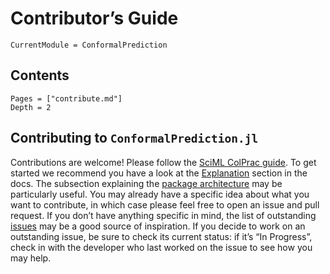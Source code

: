 # Contributor's Guide

```@meta
CurrentModule = ConformalPrediction
```

## Contents

```@contents
Pages = ["contribute.md"]
Depth = 2
```

## Contributing to `ConformalPrediction.jl`

Contributions are welcome! Please follow the [SciML ColPrac guide](https://github.com/SciML/ColPrac). To get started we recommend you have a look at the [Explanation](explanation/index.qmd) section in the docs. The subsection explaining the [package architecture](explanation/architecture.qmd) may be particularly useful. You may already have a specific idea about what you want to contribute, in which case please feel free to open an issue and pull request. If you don't have anything specific in mind, the list of outstanding [issues](https://github.com/juliatrustworthyai/ConformalPrediction.jl/issues) may be a good source of inspiration. If you decide to work on an outstanding issue, be sure to check its current status: if it's "In Progress", check in with the developer who last worked on the issue to see how you may help.




